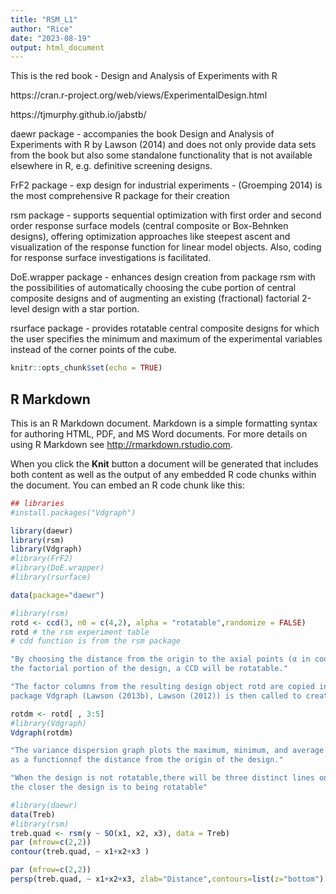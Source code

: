 ```yaml
---
title: "RSM_L1"
author: "Rice"
date: "2023-08-19"
output: html_document
---
```

This is the red book - Design and Analysis of Experiments with R

https://cran.r-project.org/web/views/ExperimentalDesign.html

https://tjmurphy.github.io/jabstb/


daewr package - accompanies the book Design and Analysis of Experiments with R by Lawson (2014) and does not only provide data sets from the book but also some standalone functionality that is not available elsewhere in R, e.g. definitive screening designs.

FrF2 package - exp design for industrial experiments - (Groemping 2014) is the most comprehensive R package for their creation


rsm package - supports sequential optimization with first order and second order response surface models (central composite or Box-Behnken designs), offering optimization approaches like steepest ascent and visualization of the response function for linear model objects. Also, coding for response surface investigations is facilitated.


DoE.wrapper package - enhances design creation from package rsm with the possibilities of automatically choosing the cube portion of central composite designs and of augmenting an existing (fractional) factorial 2-level design with a star portion.

rsurface package - provides rotatable central composite designs for which the user specifies the minimum and maximum of the experimental variables instead of the corner points of the cube.


```r
knitr::opts_chunk$set(echo = TRUE)
```

## R Markdown

This is an R Markdown document. Markdown is a simple formatting syntax for authoring HTML, PDF, and MS Word documents. For more details on using R Markdown see <http://rmarkdown.rstudio.com>.

When you click the **Knit** button a document will be generated that includes both content as well as the output of any embedded R code chunks within the document. You can embed an R code chunk like this:

```r
## libraries
#install.packages("Vdgraph")

library(daewr)
library(rsm)
library(Vdgraph)
#library(FrF2)
#library(DoE.wrapper)
#library(rsurface)
```

```r
data(package="daewr")
```



```r
#library(rsm)
rotd <- ccd(3, n0 = c(4,2), alpha = "rotatable",randomize = FALSE)
rotd # the rsm experiment table
# cdd function is from the rsm package

"By choosing the distance from the origin to the axial points (α in coded units) equal to √4F where F is the number of points in
the factorial portion of the design, a CCD will be rotatable."

"The factor columns from the resulting design object rotd are copied into the data frame rotdm and the Vdgraph function from the R
package Vdgraph (Lawson (2013b), Lawson (2012)) is then called to create Myers et al.’s (1992) variance dispersion graph"

rotdm <- rotd[ , 3:5]
#library(Vdgraph)
Vdgraph(rotdm)

"The variance dispersion graph plots the maximum, minimum, and average scaled variance of a predicted value (NV ar(yˆ(x))/σ2) 
as a functionnof the distance from the origin of the design."

"When the design is not rotatable,there will be three distinct lines on the graph. The closer together the lines,
the closer the design is to being rotatable"

```


```r
#library(daewr)
data(Treb)
#library(rsm)
treb.quad <- rsm(y ~ SO(x1, x2, x3), data = Treb)
par (mfrow=c(2,2))
contour(treb.quad, ~ x1+x2+x3 )

par (mfrow=c(2,2))
persp(treb.quad, ~ x1+x2+x3, zlab="Distance",contours=list(z="bottom") )


```